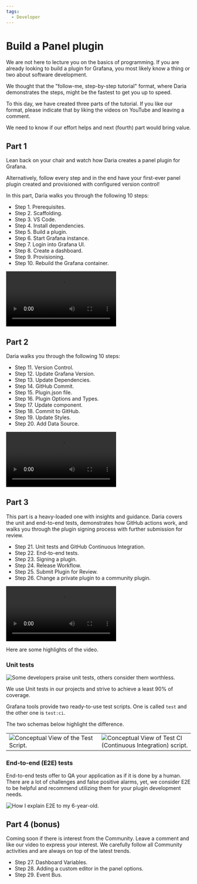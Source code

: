```yaml
---
tags:
  - Developer
---
```



# Build a Panel plugin

We are not here to lecture you on the basics of programming. If you are already looking to build a plugin for Grafana, you most likely know a thing or two about software development.

We thought that the "follow-me, step-by-step tutorial" format, where Daria demonstrates the steps, might be the fastest to get you up to speed.

To this day, we have created three parts of the tutorial. If you like our format, please indicate that by liking the videos on YouTube and leaving a comment.

We need to know if our effort helps and next (fourth) part would bring value.

## Part 1

Lean back on your chair and watch how Daria creates a panel plugin for Grafana.

Alternatively, follow every step and in the end have your first-ever panel plugin created and provisioned with configured version control!

In this part, Daria walks you through the following 10 steps:

- Step 1. Prerequisites.
- Step 2. Scaffolding.
- Step 3. VS Code.
- Step 4. Install dependencies.
- Step 5. Build a plugin.
- Step 6. Start Grafana instance.
- Step 7. Login into Grafana UI.
- Step 8. Create a dashboard.
- Step 9. Provisioning.
- Step 10. Rebuild the Grafana container.

<Video
  src="https://www.youtube.com/embed/KnaPBKoXuEw"
  title="Part 1. Build a panel plugin tutorial for Grafana."
/>

## Part 2

Daria walks you through the following 10 steps:

- Step 11. Version Control.
- Step 12. Update Grafana Version.
- Step 13. Update Dependencies.
- Step 14. GitHub Commit.
- Step 15. Plugin.json file.
- Step 16. Plugin Options and Types.
- Step 17. Update component.
- Step 18. Commit to GitHub.
- Step 19. Update Styles.
- Step 20. Add Data Source.

<Video
  src="https://www.youtube.com/embed/9xz_wvFz2ts"
  title="Part 2. Build a panel plugin tutorial for Grafana."
/>

## Part 3

This part is a heavy-loaded one with insights and guidance. Daria covers the unit and end-to-end tests, demonstrates how GitHub actions work, and walks you through the plugin signing process with further submission for review.

- Step 21. Unit tests and GitHub Continuous Integration.
- Step 22. End-to-end tests.
- Step 23. Signing a plugin.
- Step 24. Release Workflow.
- Step 25. Submit Plugin for Review.
- Step 26. Change a private plugin to a community plugin.

<Video
  src="https://www.youtube.com/embed/ga5Ik32vqIw"
  title="Part 3. Build a panel plugin tutorial for Grafana."
/>

Here are some highlights of the video.

### Unit tests

<Image
  title="Some developers praise unit tests, others consider them worthless."
  src="/img/grafana/unit-y-n.png"
/>

We use Unit tests in our projects and strive to achieve a least 90% of coverage.

Grafana tools provide two ready-to-use test scripts.
One is called `test` and the other one is `test:ci`.

The two schemas below highlight the difference.

<table>
  <tr style={{ border: "none" }}>
    <td width="50%" style={{ border: "none" }}>
      <Image
        title="Conceptual View of the Test Script."
        src="/img/grafana/test.png"
      />
    </td>
    <td width="*" style={{ border: "none" }}>
      <Image
        title="Conceptual View of Test CI (Continuous Integration) script."
        src="/img/grafana/testci.png"
      />
    </td>
  </tr>
</table>

### End-to-end (E2E) tests

End-to-end tests offer to QA your application as if it is done by a human. There are a lot of challenges and false positive alarms, yet, we consider E2E to be helpful and recommend utilizing them for your plugin development needs.

<Image
  title="How I explain E2E to my 6-year-old."
  src="/img/grafana/e2e-overview.png"
/>

## Part 4 (bonus)

Coming soon if there is interest from the Community. Leave a comment and like our video to express your interest. We carefully follow all Community activities and are always on top of the latest trends.

- Step 27. Dashboard Variables.
- Step 28. Adding a custom editor in the panel options.
- Step 29. Event Bus.

